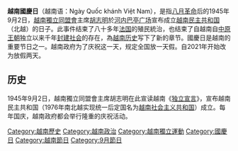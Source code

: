 '''越南國慶日'''（越南语：Ngày Quốc khánh Việt Nam），是指[[八月革命|八月革命]]后的1945年9月2日，[[越南獨立同盟會|越南獨立同盟會]]主席[[胡志明|胡志明]]於[[河内|河内]][[巴亭广场|巴亭广场]]宣布成立[[越南民主共和国|越南民主共和国]]（北越）的日子。此事件结束了八十多年[[法国|法国]]的殖民統治，也结束了自越南自[[中原王朝|中原王朝]]独立以来千年[[封建社会|封建社会]]的存在，為[[越南历史|越南历史]]写下了新的章节。國慶日是越南的重要节日之一。越南政府为了庆祝这一天，规定全国放一天假。自2021年开始改为放假两天。

==历史==
1945年9月2日，越南獨立同盟會主席胡志明在此宣读越南《[[越南獨立宣言|独立宣言]]》，宣布越南民主共和国（1976年南北越实现统一后定国名为[[越南|越南社会主义共和国]]）成立。每年国庆，越南政府都会举行隆重的庆祝活动。

{{亚洲题目|国庆日}}
[[Category:越南歷史|Category:越南歷史]]
[[Category:越南政治|Category:越南政治]]
[[Category:越南獨立運動|Category:越南獨立運動]]
[[Category:國慶日|Category:國慶日]]
[[Category:越南節日|Category:越南節日]]
[[Category:9月節日|Category:9月節日]]